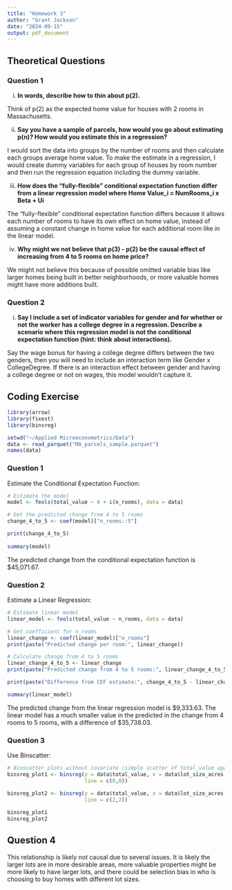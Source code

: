 ---
title: "Homework 3"
author: "Grant Jackson"
date: "2024-09-15"
output: pdf_document
---

## Theoretical Questions

### Question 1

i.  **In words, describe how to thin about p(2).**

Think of p(2) as the expected home value for houses with 2 rooms in Massachusetts.

ii. **Say you have a sample of parcels, how would you go about estimating p(n)? How would you estimate this in a regression?**

I would sort the data into groups by the number of rooms and then calculate each groups average home value. To make the estimate in a regression, I would create dummy variables for each group of houses by room number and then run the regression equation including the dummy variable.

iii. **How does the "fully-flexible" conditional expectation function differ from a linear regression model where Home Value_i = NumRooms_i x Beta + Ui**

The "fully-flexible" conditional expectation function differs because it allows each number of rooms to have its own effect on home value, instead of assuming a constant change in home value for each additional room like in the linear model.

iv. **Why might we not believe that p(3) - p(2) be the causal effect of increasing from 4 to 5 rooms on home price?**

We might not believe this because of possible omitted variable bias like larger homes being built in better neighborhoods, or more valuable homes might have more additions built.

### Question 2

i.  **Say I include a set of indicator variables for gender and for whether or not the worker has a college degree in a regression. Describe a scenario where this regression model is not the conditional expectation function (hint: think about interactions).**

Say the wage bonus for having a college degree differs between the two genders, then you will need to include an interaction term like Gender x CollegeDegree. If there is an interaction effect between gender and having a college degree or not on wages, this model wouldn't capture it.

## Coding Exercise

```{r setup, include=FALSE}
library(arrow)    
library(fixest)   
library(binsreg)

setwd("~/Applied Microeconometrics/Data")
data <- read_parquet("MA_parcels_sample.parquet")
names(data)
```

### Question 1

Estimate the Conditional Expectation Function:

```{r cond-exp-function}
# Estimate the model
model <- feols(total_value ~ 0 + i(n_rooms), data = data)

# Get the predicted change from 4 to 5 rooms
change_4_to_5 <- coef(model)["n_rooms::5"]

print(change_4_to_5)
   
summary(model)
```

The predicted change from the conditional expectation function is $45,071.67.

### Question 2

Estimate a Linear Regression:

```{r linear-regression}
# Estimate linear model
linear_model <- feols(total_value ~ n_rooms, data = data)

# Get coefficient for n_rooms
linear_change <- coef(linear_model)["n_rooms"]
print(paste("Predicted change per room:", linear_change))

# Calculate change from 4 to 5 rooms
linear_change_4_to_5 <- linear_change
print(paste("Predicted change from 4 to 5 rooms:", linear_change_4_to_5))

print(paste("Difference from CEF estimate:", change_4_to_5 - linear_change_4_to_5))

summary(linear_model)
```

The predicted change from the linear regression model is $9,333.63. The linear model has a much smaller value in the predicted in the change from 4 rooms to 5 rooms, with a difference of $35,738.03.

### Question 3

Use Binscatter:

```{r binscatter}
# Binscatter plots without covariate (simple scatter of total_value against lot_size_acres)
binsreg_plot1 <- binsreg(y = data$total_value, x = data$lot_size_acres, w = data$lot_size_acres,
                         line = c(0,0))

binsreg_plot2 <- binsreg(y = data$total_value, x = data$lot_size_acres, w = data$lot_size_acres,
                         line = c(2,2))
                      
binsreg_plot1
binsreg_plot2

```

## Question 4

This relationship is likely not causal due to several issues. It is likely the larger lots are in more desirable areas, more valuable properties might be more likely to have larger lots, and there could be selection bias in who is choosing to buy homes with different lot sizes.
